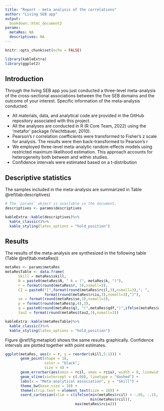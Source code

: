 ```yaml
---
title: "Report - meta analysis of the correlations"
author: "Living SEB app"
output:
  bookdown::html_document2
params:
  metaRes: NA
  descriptives: NA
---
```


```r
knitr::opts_chunk$set(echo = FALSE)

library(kableExtra)
library(ggplot2)
```

## Introduction

Through the living SEB app you just conducted a three-level meta-analysis of the cross-sectional associations between the five SEB domains and the outcome of your interest.
Specific information of the meta-analysis conducted:

  - All materials, data, and analytical code are provided in the GitHub repository associated with this project.
  - All the analyses are conducted in R (R Core Team, 2022) using the ‘metafor’ package (Viechtbauer, 2010). 
  - Pearson’s r correlation coefficients were transformed to Fisher’s z scale for analysis. The results were then back-transformed to Pearson’s r
  - We employed three-level meta-analytic random-effects models using restricted maximum likelihood estimation. This approach accounts for heterogeneity both between and within studies. 
  - Confidence intervals were estimated based on a t-distribution

## Descriptive statistics

The samples included in the meta-analysis are summarized in Table \@ref(tab:descriptives)

```r
# The `params` object is available in the document.
descriptives <- params$descriptives

kableExtra::kable(descriptives)%>%
  kable_classic()%>%
  kable_styling(latex_options = "hold_position")


```

## Results

The results of the meta-analysis are synthesized in the following table (Table \@ref(tab:metaRes))

```r

metaRes <- params$metaRes
metaResTable <- data.frame(
      Skill = metaRes$skill,
      N = paste0(metaRes$N, " k = (", metaRes$k, ")"),
      r = format(round(metaRes$r, 3),nsmall=3),
      CI = paste0("[",format(round(metaRes$rcil,3),nsmall=3),"; ",
                  format(round(metaRes$rciu,3),nsmall=3),"]"),
      se = format(round(metaRes$se,3),nsmall=3),
      p = format(round(metaRes$p,4),3),
      q = paste0(round(metaRes$q), "(",metaRes$qdf,")",ifelse(metaRes$qp < .01, "*", "")),
      tau2 = format(round(metaRes$tau2,3),nsmall=3))

kableExtra::kable(metaResTable)%>%
  kable_classic()%>%
  kable_styling(latex_options = "hold_position")


```

Figure \@ref(fig:metaplot) shows the same results graphically. Confidence intervals are plotted together with point estimates.

```r
ggplot(metaRes, aes(x = r, y = reorder(skill,5:1))) +
       geom_point(shape = 18,
                  color = "black",
                  size = 4) +
       geom_errorbar(aes(xmin = rcil, xmax = rciu), width = 0, linewidth = .8) +
       geom_vline(xintercept = c(.00), linetype = "dashed") +
       labs(x = "Meta-analytical association", y = "Skill") +
       theme_bw(base_size = 18) +
       theme(strip.text = element_text(size = 18)) +
       coord_cartesian(xlim = c(ifelse(min(metaRes$rcil) > -.05, -.15,
                                       min(metaRes$rcil)),
                                max(metaRes$rciu)))
```
